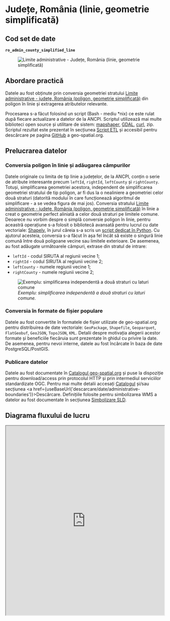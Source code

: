 
# Județe, România (linie, geometrie simplificată)

## Cod set de date

**`ro_admin_county_simplified_line`**

<figure style={{ textAlign: "center" }}>
  <img src={useBaseUrl('https://services.geo-spatial.org/data/thumbnails/administrative-boundaries/county/ro-admin-county-line.svg')} alt="Limite administrative - Județe, România (linie, geometrie simplificată)" />
</figure>

## Abordare practică

Datele au fost obținute prin conversia geometriei stratului [Limite administrative - județe, România (poligon, geometrie simplificată)](https://services.geo-spatial.org/geonetwork/srv/eng/catalog.search#/metadata/1aebaee6-04e7-4a64-81c9-102060a57dc5) din poligon în linie și extragerea atributelor relevante.

Procesarea s-a făcut folosind un script (Bash - mediu *nix) ce este rulat după fiecare actualizare a datelor de la ANCPI. Scriptul utilizează mai multe biblioteci open source și utilitare de sistem: [mapshaper](https://mapshaper.org/), [GDAL](https://gdal.org), [curl](https://curl.se/), zip. Scriptul rezultat este prezentat în secțiunea [Script ETL](#script-etl) și accesibil pentru descărcare pe pagina [GitHub](https://github.com/geospatialorg/ingestie-date/blob/main/publish_update_ro_admin_lau_simplified_line.sh) a geo-spatial.org.

## Prelucrarea datelor

### Conversia poligon în linie și adăugarea câmpurilor

Datele originale cu limita de tip linie a județelor, de la ANCPI, conțin o serie de atribute interesante precum `leftId`, `rightId`, `leftCounty` și `rightCounty`. Totuși, simplificarea geometriei acestora, independent de simplificarea geometriei stratului de tip poligon, ar fi dus la o nealiniere a geometriei celor două straturi (datorită modului în care funcționează algoritmul de simplificare - a se vedea figura de mai jos). Conversia stratului [Limite administrative - județe, România (poligon, geometrie simplificată)](https://services.geo-spatial.org/geonetwork/srv/eng/catalog.search#/metadata/1aebaee6-04e7-4a64-81c9-102060a57dc5) în linie a creat o geometrie perfect aliniată a celor două straturi pe limitele comune. Deoarece nu vorbim despre o simplă conversie poligon în linie, pentru aceastră operațiune s-a folosit o bibliotecă avansată pentru lucrul cu date vectoriale: [Shapely](https://shapely.readthedocs.io/en/stable/), în jurul căreia s-a scris un [script dedicat în Python](https://github.com/geospatialorg/ingestie-date/blob/main/convert_ro_admin_county_simplified_polygon_to_line.py). Cu ajutorul acesteia, conversia s-a făcut în așa fel încât să existe o singură linie comună între două poligoane vecine sau limitele exterioare. De asemenea, au fost adăugate următoarele câmpuri, extrase din stratul de intrare:

* `leftId` - codul SIRUTA al regiunii vecine 1;
* `rightId` - codul SIRUTA al regiunii vecine 2;
* `leftCounty` - numele regiunii vecine 1;
* `rightCounty` - numele regiunii vecine 2;

<figure style={{ textAlign: "center" }}>
  <img src={useBaseUrl('/img/ghiduri/procesari-etl/administrative-boundaries/diferente_simplificare_independenta.jpg')} alt="Exemplu: simplificarea independentă a două straturi cu laturi comune" />
  <figcaption><em>Exemplu: simplificarea independentă a două straturi cu laturi comune.</em></figcaption>
</figure>

### Conversia în formate de fișier populare

Datele au fost convertite în formatele de fișier utilizate de geo-spatial.org pentru distribuirea de date vectoriale: `GeoPackage`, `Shapefile`, `Geoparquet`, `FlatGeobuf`, `GeoJSON`, `TopoJSON`, `KML`. Detalii despre motivația alegerii acestor formate și beneficiile fiecăruia sunt prezentate în ghidul cu privire la date. De asemenea, pentru nevoi interne, datele au fost încărcate în baza de date PostgreSQL/PostGIS.

### Publicare datelor

Datele au fost documentate în [Catalogul geo-spatial.org](https://services.geo-spatial.org/geonetwork/srv/eng/catalog.search#/metadata/d282526d-1b45-459f-8965-85250badcff9) și puse la dispoziție pentru download/access prin protocolul HTTP și prin intermediul serviciilor standardizate OGC. Pentru mai multe detalii accesați [Catalogul](https://services.geo-spatial.org/geonetwork/srv/eng/catalog.search#/metadata/d282526d-1b45-459f-8965-85250badcff9) și/sau secțiunea <a href={useBaseUrl('descarcare/date/administrative-boundaries')}>Descărcare</a>. Definițiile folosite pentru simbolizarea WMS a datelor au fost documentate în secțiunea [Simbolizare SLD](#simbolizare-sld).

## Diagrama fluxului de lucru

<iframe
  src="https://geo-spatial.org/jsoncrack/editor/?json=https://geo-spatial.org/descrieri-etl-json/etl_ro_admin_county_simplified_line.json"
  width="100%"
  height="600"
  style={{ border: '1px solid #ccc', borderRadius: '8px' }}
  loading="lazy"
/>

<a
  href="https://geo-spatial.org/jsoncrack/editor/?json=https://geo-spatial.org/descrieri-etl-json/etl_ro_admin_county_simplified_line.json"
  target="_blank"
  rel="noopener noreferrer"
>
  Deschide diagrama într-o pagină separată <i className="fa fa-external-link-alt" style={{ marginLeft: '0.3rem' }}></i>
</a>

## Script ETL

```bash title="publish_update_ro_admin_county_simplified_line.sh"
#!/usr/bin/zsh

##############################################################################################################
#🛠 Publicare/actualizare Județe, România (linie, geometrie simplificată)
##############################################################################################################

#🎛 configurații

#🕹 activare mediu Anaconda cu bibliotecile necesare pentru procesare
source /home/ubuntu/anaconda3/etc/profile.d/conda.sh
conda activate geo

#🚏 definire căi date
county_data_path="/storage/volumes/geoserver-1-storage/administrative_boundaries/county"

#⚙️ PostGIS
pg_host="localhost"
pg_port=5432
pg_user="user"
pg_db="geospatial"
pg_pass="pass"
pg_schema="romania"

#⚙️ GeoServer
gs_url="http://localhost:8080/geoserver"
gs_user="user"
gs_pass="pass"
gs_workspace="administrative-boundaries"
gs_store="administrative-boundaries"
gs_layer_title="Limite administrative - județe, România (linie, geometrie simplificată)"
gs_layer_abstract="Set de date care conține limitele oficiale ale județelor din România, în format vectorial de tip poligon, procesat de comunitatea geo-spatial.org pe baza datelor publice furnizate de Agenția Națională de Cadastru și Publicitate Imobiliară. Geometria originală a fost simplificată pentru scenariile în care este nevoie de o afișare rapidă a datelor sau reprezentarea la scări mici (ex: aplicații cartografice web)."
gs_layer_keywords=("România" "județe" "limite administrative" "vector" "linie" "geometrie simplificată")
gs_layer_metadata_link="https://services.geo-spatial.org/geonetwork/srv/eng/catalog.search#/metadata/d282526d-1b45-459f-8965-85250badcff9"
gs_layer_style="administrative-boundaries:ro_admin_county_simplified_line"

#⚙️ Date
layer_name="ro_admin_county_simplified_line"

echo "
🛠 Procesare Județe, România (linie, geometrie simplificată)
 "

 #💾 creare versiune GeoPackage
 echo "💾 creare versiune GeoPackage"
 if [ -f ${county_data_path}/${layer_name}.gpkg ]; then
     rm ${county_data_path}/${layer_name}.gpkg
 fi

 #💾 apelează script Python pentru conversie și crearea câmpurilor leftName, leftId, respectiv rightName și rightId
 echo "💾 apelează script Python pentru conversie"
 python convert_ro_admin_county_simplified_polygon_to_line.py

 #💾 creare fișier GeoPackage final
 echo "💾 creare fișier GeoPackage final"
 ogr2ogr -of GPKG -lco FID=id -nln ${layer_name} -nlt MULTILINESTRING ${county_data_path}/${layer_name}.gpkg ${county_data_path}/${layer_name}_tmp.gpkg

 #💾 creare versiune Esri Shapefile
 echo "💾 creare versiune Esri Shapefile"
 if [ -f ${county_data_path}/${layer_name}.zip ]; then
     rm ${county_data_path}/${layer_name}.zip
 fi
 ogr2ogr -lco ENCODING=UTF-8 -nln ${layer_name} -dialect sqlite -sql "SELECT a.id AS id, * FROM ${layer_name} AS a" ${county_data_path}/${layer_name}.shp ${county_data_path}/${layer_name}.gpkg

 #📦 arhivare versiune shp
 echo "📦 arhivare versiune shp"
 zip -j ${county_data_path}/${layer_name}.zip ${county_data_path}/${layer_name}.dbf ${county_data_path}/${layer_name}.shp ${county_data_path}/${layer_name}.prj ${county_data_path}/${layer_name}.shx ${county_data_path}/${layer_name}.cpg

 #💾 creare versiune GeoJSON
 echo "💾 creare versiune GeoJSON"
 if [ -f ${county_data_path}/${layer_name}.geojson ]; then
     rm ${county_data_path}/${layer_name}.geojson
 fi
 ogr2ogr -of GeoJSON -t_srs EPSG:4326 -nln ${layer_name} -dialect sqlite -sql "SELECT a.id AS id, * FROM ${layer_name} AS a" ${county_data_path}/${layer_name}.geojson ${county_data_path}/${layer_name}.gpkg

 #💾 creare versiune FlatGeobuf
 echo "💾 creare versiune FlatGeobuf"
 if [ -f ${county_data_path}/${layer_name}.fgb ]; then
     rm ${county_data_path}/${layer_name}.fgb
 fi
 ogr2ogr -of FlatGeobuf -nlt MULTILINESTRING -nln ${layer_name} -dialect sqlite -sql "SELECT a.id AS id, * FROM ${layer_name} AS a" ${county_data_path}/${layer_name}.fgb ${county_data_path}/${layer_name}.gpkg

 #💾 creare versiune GeoParquet
 echo "💾 creare versiune GeoParquet"
 if [ -f ${county_data_path}/${layer_name}.parquet ]; then
     rm ${county_data_path}/${layer_name}.parquet
 fi
 ogr2ogr -of Parquet -nlt MULTILINESTRING -nln ${layer_name} -dialect sqlite -sql "SELECT a.id AS id, * FROM ${layer_name} AS a" ${county_data_path}/${layer_name}.parquet ${county_data_path}/${layer_name}.gpkg

 #💾 creare versiune KML
 echo "💾 creare versiune KML"
 if [ -f ${county_data_path}/${layer_name}.kml ]; then
     rm ${county_data_path}/${layer_name}.kml
 fi
 ogr2ogr -of KML -t_srs EPSG:4326 -dsco NameField=name ${county_data_path}/${layer_name}.kml ${county_data_path}/${layer_name}.gpkg

 #💾 creare versiune TopoJSON
 echo "💾 creare versiune TopoJSON"
 if [ -f ${county_data_path}/${layer_name}.topojson ]; then
     rm ${county_data_path}/${layer_name}.topojson
 fi
 mapshaper -i ${county_data_path}/${layer_name}.geojson -o format=topojson ${county_data_path}/${layer_name}.topojson

#💾 actualizarea setului de date în baza de date PostGIS
echo "💾 actualizarea setului de date în baza de date PostGIS"
ogr2ogr -of PostgreSQL PG:"host=${pg_host} port=${pg_port} user=${pg_user} dbname=${pg_db} password=${pg_pass}" -lco schema=${pg_schema} -lco GEOMETRY_NAME=geom -lco overwrite=yes ${county_data_path}/${layer_name}.gpkg ${layer_name} -skipfailures -overwrite

#🖇 indexare date PostGIS
psql -h ${pg_host} -p ${pg_port} -U ${pg_user} -d ${pg_db} -c "
CREATE INDEX ${layer_name}_geom_idx ON romania.${layer_name} USING GIST (geom);
CLUSTER romania.${layer_name} USING ${layer_name}_geom_idx;"

#💾 publicarea/actualizarea serviciilor de date
echo "💾 publicarea/actualizarea serviciilor de date"

#❌ ștergere strat existent (dacă există)
echo "🔍 Verificare dacă există stratul."
HTTP_STATUS=$(curl -s -o /dev/null -w "%{http_code}" -u $gs_user:$gs_pass \
  "${gs_url}/rest/layers/${gs_workspace}:${layer_name}.xml")

if [ "$HTTP_STATUS" == "200" ]; then
    echo "⚠️  Stratul există. Se șterge."
    curl -s -u $gs_user:$gs_pass -XDELETE \
      "${gs_url}/rest/layers/${gs_workspace}:${layer_name}?recurse=true"
    echo "🗑️  Stratul a fost șters."
else
    echo "✅ Nu există strat cu acest nume."
fi

#💾 creare strat
echo "➕ Creare strat ${layer_name}"
curl -s -u $gs_user:$gs_pass -XPOST -H "Content-type: text/xml" \
  -d "<featureType>
         <name>${layer_name}</name>
         <nativeName>${layer_name}</nativeName>
         <title>${gs_layer_title}</title>
         <abstract>${gs_layer_abstract}</abstract>
     </featureType>" \
  "${gs_url}/rest/workspaces/${gs_workspace}/datastores/${gs_store}/featuretypes"

#💾 adăugare detalii suplimentare (keywords și metadata link)
echo "📝 Actualizare metadate"
keywords_xml=""
for keyword in "${gs_layer_keywords[@]}"; do
    keywords_xml+="<string>${keyword}</string>"
done

curl -s -u $gs_user:$gs_pass -XPUT -H "Content-type: text/xml" \
-d "<featureType>
        <keywords>
            ${keywords_xml}
        </keywords>
        <metadataLinks>
            <metadataLink>
                <type>text/xml</type>
                <metadataType>ISO19115:2003</metadataType>
                <content>${gs_layer_metadata_link}</content>
            </metadataLink>
        </metadataLinks>
    </featureType>" \
"${gs_url}/rest/workspaces/${gs_workspace}/datastores/${gs_store}/featuretypes/${layer_name}"

#💾 Setare stil implicit + atașare stil suplimentar
echo "🎨 Setare stil implicit + atașare stil suplimentar..."
curl -s -u $gs_user:$gs_pass -XPUT -H "Content-type: text/xml" \
  -d "<layer>
         <defaultStyle>
             <name>${gs_layer_style##*:}</name>
         </defaultStyle>
     </layer>" \
  "${gs_url}/rest/layers/${gs_workspace}:${layer_name}"

echo "✅ Stratul ${layer_name} a fost adăugat și configurat cu succes în GeoServer."

#🗑️ Ștergere fișiere intermediare
echo "🗑️ Ștergere fișiere Shapefile"
rm ${county_data_path}/${layer_name}.dbf ${county_data_path}/${layer_name}.shp ${county_data_path}/${layer_name}.prj ${county_data_path}/${layer_name}.shx ${county_data_path}/${layer_name}.cpg ${county_data_path}/${layer_name}_tmp.gpkg
```
Script accesibil și pe [GitHub](https://github.com/geospatialorg/ingestie-date/blob/main/publish_update_ro_admin_county_simplified_line.sh).

```python title="convert_ro_admin_county_simplified_polygon_to_line.py"
import json
from collections import defaultdict
from osgeo import ogr
from shapely.geometry import shape, LineString
from shapely.ops import unary_union

# Activăm excepțiile pentru debugare
ogr.UseExceptions()

# === CONFIGURARE ===
input_file = "/storage/volumes/geoserver-1-storage/administrative_boundaries/county/ro_admin_county_simplified_polygon.gpkg"
input_layer_name = "ro_admin_county_simplified_polygon"
field_name_name = "name"
field_name_id = "countyCode"
output_file = "/storage/volumes/geoserver-1-storage/administrative_boundaries/county/ro_admin_county_simplified_line_tmp.gpkg"
output_layer_name = "ro_admin_county_simplified_line_tmp"

# === Citim poligoanele și preluăm valoarea version ===
source = ogr.Open(input_file)
layer = source.GetLayerByName(input_layer_name)
features = list(layer)

# Preluăm valoarea 'version' din primul poligon (identică în toate)
version_value = features[0].GetField("version")

# Dicționar cu segmentele normalizate și vecinii lor
segment_dict = defaultdict(list)

def normalize_segment(p1, p2):
    return (p1, p2) if p1 <= p2 else (p2, p1)

for feat in features:
    geom = shape(json.loads(feat.geometry().ExportToJson()))
    name = feat.GetField(field_name_name)
    code = feat.GetField(field_name_id)
    boundary = geom.boundary

    if boundary.geom_type == "LineString":
        coords = list(boundary.coords)
        for i in range(len(coords) - 1):
            seg = normalize_segment(coords[i], coords[i + 1])
            segment_dict[seg].append((name, code))
    elif boundary.geom_type == "MultiLineString":
        for part in boundary.geoms:
            coords = list(part.coords)
            for i in range(len(coords) - 1):
                seg = normalize_segment(coords[i], coords[i + 1])
                segment_dict[seg].append((name, code))

# Grupăm segmentele după perechi de vecini
neighbor_segments = defaultdict(list)

for (p1, p2), neighbors in segment_dict.items():
    geom = LineString([p1, p2])
    if len(neighbors) == 1:
        key = (neighbors[0], None)
    elif len(neighbors) == 2:
        key = tuple(sorted(neighbors))
    else:
        continue
    neighbor_segments[key].append(geom)

# === Creăm fișierul GeoPackage de ieșire ===
driver = ogr.GetDriverByName("GPKG")
driver.DeleteDataSource(output_file)
out_ds = driver.CreateDataSource(output_file)

srs = ogr.osr.SpatialReference()
srs.ImportFromEPSG(3844)

out_layer = out_ds.CreateLayer(output_layer_name, srs, geom_type=ogr.wkbMultiLineString)

# Cîmpuri: vecini + version
out_layer.CreateField(ogr.FieldDefn("leftCounty", ogr.OFTString))
out_layer.CreateField(ogr.FieldDefn("leftId", ogr.OFTInteger))
out_layer.CreateField(ogr.FieldDefn("rightCounty", ogr.OFTString))
out_layer.CreateField(ogr.FieldDefn("rightId", ogr.OFTInteger))

# Notă: câmpul 'version' este salvat ca text (nu OFTDate), deoarece:
# - ogr + GPKG nu salvează corect valorile OFTDate din Python
# - varianta string este stabilă, vizibilă și portabilă
out_layer.CreateField(ogr.FieldDefn("version", ogr.OFTString))

# Scriem segmentele cu atribute
for (left, right), seg_list in neighbor_segments.items():
    multi = unary_union(seg_list)
    if multi.is_empty:
        continue

    feat = ogr.Feature(out_layer.GetLayerDefn())
    if left:
        feat.SetField("leftCounty", left[0])
        feat.SetField("leftId", left[1])
    if right:
        feat.SetField("rightCounty", right[0])
        feat.SetField("rightId", right[1])

    # Setăm valoarea version ca șir (ex: '2025-01-01')
    feat.SetField("version", str(version_value))

    geom = ogr.CreateGeometryFromWkb(multi.wkb)
    feat.SetGeometry(geom)
    out_layer.CreateFeature(feat)
    feat = None

# Finalizăm
out_ds = None
source = None

print(f"✅ Fișierul '{output_file}' a fost generat cu succes.")

```
Script accesibil și pe [GitHub](https://github.com/geospatialorg/ingestie-date/blob/main/convert_ro_admin_county_simplified_polygon_to_line.py).

## Simbolizare SLD

### Simbolizare SLD implicită

```xml title="ro_admin_county_simplified_line_labels.sld"
<?xml version="1.0" encoding="UTF-8"?>
<StyledLayerDescriptor xmlns="http://www.opengis.net/sld" xmlns:ogc="http://www.opengis.net/ogc" xmlns:xsi="http://www.w3.org/2001/XMLSchema-instance" xsi:schemaLocation="http://www.opengis.net/sld http://schemas.opengis.net/sld/1.1.0/StyledLayerDescriptor.xsd" xmlns:xlink="http://www.w3.org/1999/xlink" xmlns:se="http://www.opengis.net/se" version="1.1.0">
  <NamedLayer>
  <se:Name>Județe</se:Name>
  <UserStyle>
    <se:Name>Limită județ</se:Name>
    <se:FeatureTypeStyle>
      <se:Rule>
        <se:Name>Limită județ</se:Name>
          <se:PolygonSymbolizer>
            <se:Stroke>
              <se:SvgParameter name="stroke">#b71540</se:SvgParameter>
              <se:SvgParameter name="stroke-width">2</se:SvgParameter>
              <se:SvgParameter name="stroke-linejoin">bevel</se:SvgParameter>
            </se:Stroke>
          </se:PolygonSymbolizer>
        </se:Rule>
      </se:FeatureTypeStyle>
    </UserStyle>
  </NamedLayer>
</StyledLayerDescriptor>
```
Fișier accesibil și pe [GitHub](https://github.com/geospatialorg/simbolizare/blob/main/sld/administrative-boundaries/ro_admin_county_simplified_line.sld).
